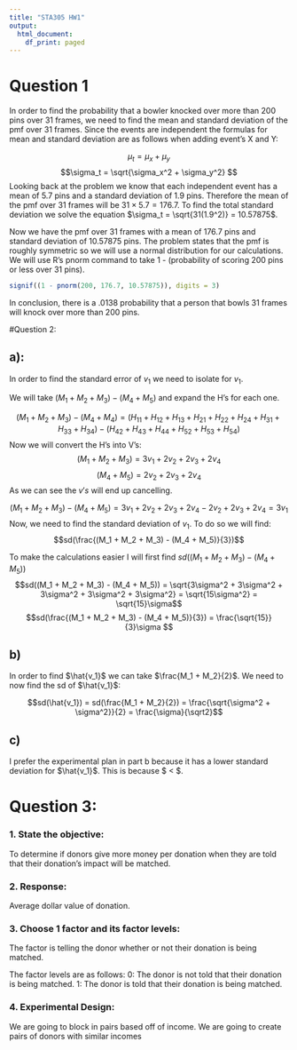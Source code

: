 ```yaml
---
title: "STA305 HW1"
output:
  html_document:
    df_print: paged
---
```



# Question 1

In order to find the probability that a bowler knocked over more than 200 pins over 31 frames, we need to find the mean and standard deviation of the pmf over 31 frames. 
Since the events are independent the formulas for mean and standard deviation are as follows when adding event's X and Y:

$$\mu_t = \mu_x + \mu_y $$
$$\sigma_t = \sqrt{\sigma_x^2 + \sigma_y^2} $$
Looking back at the problem we know that each independent event has a mean of 5.7 pins and a standard deviation of 1.9 pins. Therefore the mean of the pmf over 31 frames will be $31 \times 5.7 = 176.7$. To find the total standard deviation we solve the equation $\sigma_t = \sqrt{31(1.9^2)} = 10.57875$.

Now we have the pmf over 31 frames with a mean of 176.7 pins and standard deviation of 10.57875 pins. The problem states that the pmf is roughly symmetric so we will use a normal distribution for our calculations. We will use R's pnorm command to take 1 - (probability of scoring 200 pins or less over 31 pins).


```r
signif((1 - pnorm(200, 176.7, 10.57875)), digits = 3)
```
In conclusion, there is a .0138 probability that a person that bowls 31 frames will knock over more than 200 pins. 

\newpage 
#Question 2:

## a):

In order to find the standard error of $v_1$ we need to isolate for $v_1$.

We will take $(M_1 + M_2 + M_3) - (M_4 + M_5)$ and expand the H's for each one.

$$(M_1 + M_2 + M_3) -(M_4 + M_4) =  (H_{11} + H_{12} + H_{13} + H_{21} + H_{22} + H_{24} + H_{31} +H_{33} +H_{34} ) -(H_{42} + H_{43} + H_{44} + H_{52} + H_{53} + H_{54})$$ 
Now we will convert the H's into V's:
$$(M_1 + M_2 + M_3) = 3v_1 + 2v_2 + 2v_3 +2v_4$$
$$(M_4 + M_5) = 2v_2 + 2v_3 + 2v_4 $$
As we can see the $v's$ will end up cancelling.

$$(M_1 + M_2 + M_3) - (M_4 + M_5) = 3v_1 + 2v_2 + 2v_3 +2v_4 -2v_2 + 2v_3 + 2v_4 = 3v_1 $$
Now, we need to find the standard deviation of $v_1$. To do so we will find:
$$sd(\frac{(M_1 + M_2 + M_3) - (M_4 + M_5)}{3})$$

To make the calculations easier I will first find  $sd((M_1 + M_2 + M_3) - (M_4 + M_5))$
$$sd((M_1 + M_2 + M_3) - (M_4 + M_5)) = \sqrt{3\sigma^2 + 3\sigma^2 + 3\sigma^2 + 3\sigma^2 + 3\sigma^2} = \sqrt{15\sigma^2} = \sqrt{15}\sigma$$
$$sd(\frac{(M_1 + M_2 + M_3) - (M_4 + M_5)}{3}) = \frac{\sqrt{15}}{3}\sigma $$

## b)

In order to find $\hat{v_1}$ we can take $\frac{M_1 + M_2}{2}$. We need to now find the sd of $\hat{v_1}$:

$$sd(\hat{v_1}) = sd(\frac{M_1 + M_2}{2}) = \frac{\sqrt{\sigma^2 + \sigma^2}}{2} = \frac{\sigma}{\sqrt2}$$


## c)

I prefer the experimental plan in part b because it has a lower standard deviation for $\hat{v_1}$. This is because $\frac{1}{\sqrt2} < \frac{\sqrt{15}}{3}  $.
\newpage

# Question 3:

### 1. State the objective:
To determine if donors give more money per donation when they are told that their donation's impact will be matched. 

### 2. Response:
Average dollar value of donation. 

### 3. Choose 1 factor and its factor levels:
The factor is telling the donor whether or not their donation is being matched.

The factor levels are as follows:
0: The donor is not told that their donation is being matched.
1: The donor is told that their donation is being matched.

### 4. Experimental Design:

We are going to block in pairs based off of income. We are going to create pairs of donors with similar incomes 




